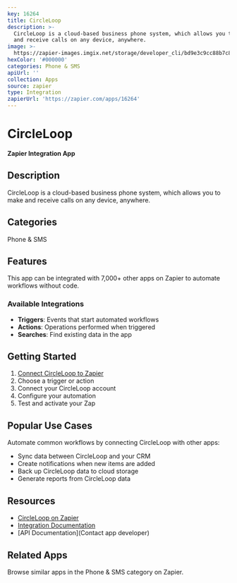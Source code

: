 ```yaml
---
key: 16264
title: CircleLoop
description: >-
  CircleLoop is a cloud-based business phone system, which allows you to make
  and receive calls on any device, anywhere.
image: >-
  https://zapier-images.imgix.net/storage/developer_cli/bd9e3c9cc88b7c8c740d126ee909cf00.png?auto=format%2Ccompress&ixlib=python-3.0.0&q=50
hexColor: '#000000'
categories: Phone & SMS
apiUrl: ''
collection: Apps
source: zapier
type: Integration
zapierUrl: 'https://zapier.com/apps/16264'
---
```

# CircleLoop

**Zapier Integration App**

## Description

CircleLoop is a cloud-based business phone system, which allows you to make and receive calls on any device, anywhere.

## Categories

Phone & SMS

## Features

This app can be integrated with 7,000+ other apps on Zapier to automate workflows without code.

### Available Integrations

- **Triggers**: Events that start automated workflows
- **Actions**: Operations performed when triggered
- **Searches**: Find existing data in the app

## Getting Started

1. [Connect CircleLoop to Zapier](https://zapier.com/apps/16264)
2. Choose a trigger or action
3. Connect your CircleLoop account
4. Configure your automation
5. Test and activate your Zap

## Popular Use Cases

Automate common workflows by connecting CircleLoop with other apps:

- Sync data between CircleLoop and your CRM
- Create notifications when new items are added
- Back up CircleLoop data to cloud storage
- Generate reports from CircleLoop data

## Resources

- [CircleLoop on Zapier](https://zapier.com/apps/16264)
- [Integration Documentation](https://zapier.com/apps/16264/integrations)
- [API Documentation](Contact app developer)

## Related Apps

Browse similar apps in the Phone & SMS category on Zapier.
